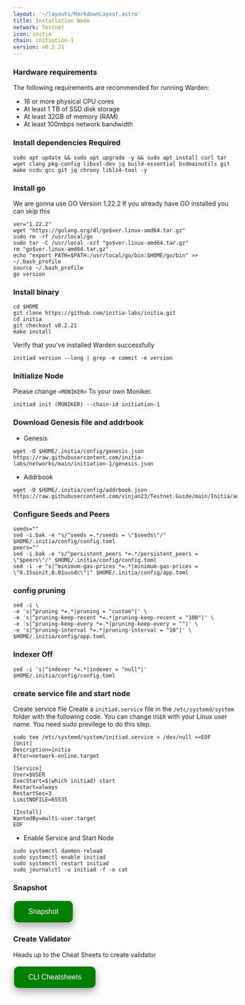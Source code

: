 ```yaml
---
layout: '~/layouts/MarkdownLayout.astro'
title: Installation Node
network: Testnet
icon: initia
chain: initiation-1
version: v0.2.21
---
```


### Hardware requirements

The following requirements are recommended for running Warden:

- 16 or more physical CPU cores
- At least 1 TB of SSD disk storage
- At least 32GB of memory (RAM)
- At least 100mbps network bandwidth


### Install dependencies Required

```
sudo apt update && sudo apt upgrade -y && sudo apt install curl tar wget clang pkg-config libssl-dev jq build-essential bsdmainutils git make ncdu gcc git jq chrony liblz4-tool -y
```

### Install go

We are gonna use GO Version 1.22.2
If you already have GO installed you can skip this 

```
ver="1.22.2"
wget "https://golang.org/dl/go$ver.linux-amd64.tar.gz"
sudo rm -rf /usr/local/go
sudo tar -C /usr/local -xzf "go$ver.linux-amd64.tar.gz"
rm "go$ver.linux-amd64.tar.gz"
echo "export PATH=$PATH:/usr/local/go/bin:$HOME/go/bin" >> ~/.bash_profile
source ~/.bash_profile
go version
```

### Install binary

```
cd $HOME
git clone https://github.com/initia-labs/initia.git
cd initia
git checkout v0.2.21
make install
```

Verify that you've installed Warden successfully

```
initiad version --long | grep -e commit -e version
```

### Initialize Node

Please change `<MONIKER>` To your own Moniker.

```
initiad init (MONIKER) --chain-id initiation-1
```

### Download Genesis file and addrbook

- Genesis

```
wget -O $HOME/.initia/config/genesis.json https://raw.githubusercontent.com/initia-labs/networks/main/initiation-1/genesis.json
```
- Addrbook
```
wget -O $HOME/.initia/config/addrbook.json https://raw.githubusercontent.com/vinjan23/Testnet.Guide/main/Initia/addrbook.json
```

### Configure Seeds and Peers

```
seeds=""
sed -i.bak -e "s/^seeds =.*/seeds = \"$seeds\"/" $HOME/.initia/config/config.toml
peers=""
sed -i.bak -e "s/^persistent_peers *=.*/persistent_peers = \"$peers\"/" $HOME/.initia/config/config.toml
sed -i -e "s|^minimum-gas-prices *=.*|minimum-gas-prices = \"0.15uinit,0.01uusdc\"|" $HOME/.initia/config/app.toml
```

### config pruning

```
sed -i \
-e 's|^pruning *=.*|pruning = "custom"|' \
-e 's|^pruning-keep-recent *=.*|pruning-keep-recent = "100"|' \
-e 's|^pruning-keep-every *=.*|pruning-keep-every = ""|' \
-e 's|^pruning-interval *=.*|pruning-interval = "10"|' \
$HOME/.initia/config/app.toml
```

### Indexer Off

```
sed -i 's|^indexer *=.*|indexer = "null"|' $HOME/.initia/config/config.toml
```

### create service file and start node

Create service file
Create a `initiad.service` file in the `/etc/systemd/system` folder with the following code. 
You can change `USER` with your Linux user name. You need sudo previlege to do this step.

```
sudo tee /etc/systemd/system/initiad.service > /dev/null <<EOF
[Unit]
Description=initia
After=network-online.target

[Service]
User=$USER
ExecStart=$(which initiad) start
Restart=always
RestartSec=3
LimitNOFILE=65535

[Install]
WantedBy=multi-user.target
EOF
```

- Enable Service and Start Node

```
sudo systemctl daemon-reload
sudo systemctl enable initiad
sudo systemctl restart initiad
sudo journalctl -u initiad -f -o cat
```

### Snapshot
<a href="https://service.vinjan.xyz/testnet/initia/snapshot" target="_blank">
  <button style="background-color: green; border: none; color: white; padding: 15px 32px; text-align: center; text-decoration: none; display: inline-block; font-size: 16px; margin: 4px 2px; cursor: pointer; border-radius: 10px; box-shadow: 0 8px 16px 0 rgba(0,0,0,0.2), 0 6px 20px 0 rgba(0,0,0,0.19);" onmouseover="this.style.boxShadow='0 0 0 4px rgba(0,255,0,0.5)'" onmouseout="this.style.boxShadow='0 8px 16px 0 rgba(0,0,0,0.2), 0 6px 20px 0 rgba(0,0,0,0.19)'">Snapshot</button>
</a>


### Create Validator

Heads up to the Cheat Sheets to create validator

<a href="https://service.vinjan.xyz/testnet/initia/cheat" target="_blank">
  <button style="background-color: green; border: none; color: white; padding: 15px 32px; text-align: center; text-decoration: none; display: inline-block; font-size: 16px; margin: 4px 2px; cursor: pointer; border-radius: 10px; box-shadow: 0 8px 16px 0 rgba(0,0,0,0.2), 0 6px 20px 0 rgba(0,0,0,0.19);" onmouseover="this.style.boxShadow='0 0 0 4px rgba(0,255,0,0.5)'" onmouseout="this.style.boxShadow='0 8px 16px 0 rgba(0,0,0,0.2), 0 6px 20px 0 rgba(0,0,0,0.19)'">CLI Cheatsheets</button>
</a>
